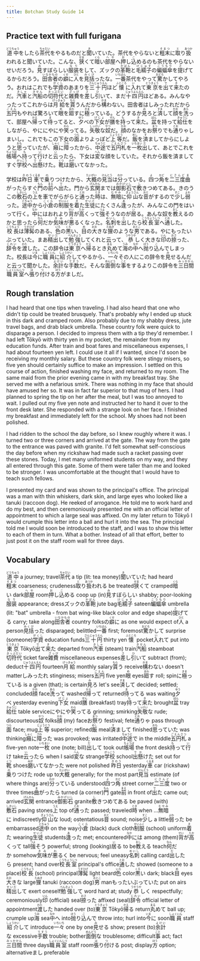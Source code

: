 ```yaml
---
title: Botchan Study Guide 14
---
```


## Practice text with full furigana

<p>
<ruby><rb>道中</rb><rt>どうちゅう</rt></ruby>をしたら<ruby><rb>茶代</rb><rt>ちゃだい</rt></ruby>をやるものだと<ruby><rb>聞</rb><rt>き</rt></ruby>いていた。茶代をやらないと<ruby><rb>粗末</rb><rt>そまつ</rt></ruby>に<ruby><rb>取</rb><rt>と</rt></ruby>り<ruby><rb>扱</rb><rt>あつか</rt></ruby>われると聞いていた。こんな、<ruby><rb>狭</rb><rt>せま</rt></ruby>くて<ruby><rb>暗</rb><rt>くら</rt></ruby>い<ruby><rb>部屋</rb><rt>へや</rt></ruby>へ<ruby><rb>押</rb><rt>お</rt></ruby>し<ruby><rb>込</rb><rt>こ</rt></ruby>めるのも茶代をやらないせいだろう。<ruby><rb>見</rb><rt>み</rt></ruby>すぼらしい<ruby><rb>服装</rb><rt>なり</rt></ruby>をして、ズックの<ruby><rb>革鞄</rb><rt>かばん</rt></ruby>と<ruby><rb>毛繻子</rb><rt>けじゅす</rt></ruby>の<ruby><rb>蝙蝠傘</rb><rt>こうもり</rt></ruby>を<ruby><rb>提</rb><rt>さ</rt></ruby>げてるからだろう。<ruby><rb>田舎者</rb><rt>いなかもの</rt></ruby>の<ruby><rb>癖</rb><rt>くせ</rt></ruby>に<ruby><rb>人</rb><rt>ひと</rt></ruby>を<ruby><rb>見括</rb><rt>みくび</rt></ruby>ったな。<ruby><rb>一番</rb><rt>いちばん</rt></ruby>茶代をやって<ruby><rb>驚</rb><rt>おどろ</rt></ruby>かしてやろう。おれはこれでも<ruby><rb>学資</rb><rt>がくし</rt></ruby>のあまりを<ruby><rb>三十円</rb><rt>さんじゅうえん</rt></ruby>ほど<ruby><rb>懐</rb><rt>ふところ</rt></ruby>に<ruby><rb>入</rb><rt>い</rt></ruby>れて<ruby><rb>東京</rb><rt>とうきょう</rt></ruby>を<ruby><rb>出</rb><rt>で</rt></ruby>て<ruby><rb>来</rb><rt>き</rt></ruby>たのだ。<ruby><rb>汽車</rb><rt>きしゃ</rt></ruby>と<ruby><rb>汽船</rb><rt>きせん</rt></ruby>の<ruby><rb>切符代</rb><rt>きっぷだい</rt></ruby>と<ruby><rb>雑費</rb><rt>ざっぴ</rt></ruby>を<ruby><rb>差</rb><rt>さ</rt></ruby>し<ruby><rb>引</rb><rt>ひ</rt></ruby>いて、まだ<ruby><rb>十四円</rb><rt>じゅうよんえん</rt></ruby>ほどある。みんなやったってこれからは<ruby><rb>月給</rb><rt>げっきゅう</rt></ruby>を<ruby><rb>貰</rb><rt>もら</rt></ruby>うんだから<ruby><rb>構</rb><rt>かま</rt></ruby>わない。田舎者はしみったれだから<ruby><rb>五円</rb><rt>ごえん</rt></ruby>もやれば驚ろいて<ruby><rb>眼</rb><rt>め</rt></ruby>を<ruby><rb>廻</rb><rt>まわ</rt></ruby>すに<ruby><rb>極</rb><rt>きま</rt></ruby>っている。どうするか<ruby><rb>見</rb><rt>み</rt></ruby>ろと<ruby><rb>済</rb><rt>すま</rt></ruby>して<ruby><rb>顔</rb><rt>かお</rt></ruby>を<ruby><rb>洗</rb><rt>あら</rt></ruby>って、部屋へ<ruby><rb>帰</rb><rt>かえ</rt></ruby>って<ruby><rb>待</rb><rt>ま</rt></ruby>ってると、<ruby><rb>夕</rb><rt>ゆう</rt></ruby>べの<ruby><rb>下女</rb><rt>げじょ</rt></ruby>が<ruby><rb>膳</rb><rt>ぜん</rt></ruby>を<ruby><rb>持</rb><rt>も</rt></ruby>って<ruby><rb>来</rb><rt>き</rt></ruby>た。<ruby><rb>盆</rb><rt>ぼん</rt></ruby>を持って<ruby><rb>給仕</rb><rt>きゅうじ</rt></ruby>をしながら、やににやにや<ruby><rb>笑</rb><rt>わら</rt></ruby>ってる。<ruby><rb>失敬</rb><rt>しっけい</rt></ruby>な<ruby><rb>奴</rb><rt>やつ</rt></ruby>だ。<ruby><rb>顔</rb><rt>かお</rt></ruby>のなかをお<ruby><rb>祭</rb><rt>まつ</rt></ruby>りでも<ruby><rb>通</rb><rt>とお</rt></ruby>りゃしまいし。これでもこの下女の<ruby><rb>面</rb><rt>つら</rt></ruby>よりよっぽど<ruby><rb>上等</rb><rt>じょうとう</rt></ruby>だ。<ruby><rb>飯</rb><rt>めし</rt></ruby>を<ruby><rb>済</rb><rt>す</rt></ruby>ましてからにしようと<ruby><rb>思</rb><rt>おも</rt></ruby>っていたが、<ruby><rb>癪</rb><rt>しゃく</rt></ruby>に<ruby><rb>障</rb><rt>さわ</rt></ruby>ったから、<ruby><rb>中途</rb><rt>ちゅうと</rt></ruby>で<ruby><rb>五円札</rb><rt>ごえんさつ</rt></ruby>を<ruby><rb>一枚</rb><rt>いちまい</rt></ruby><ruby><rb>出</rb><rt>だ</rt></ruby>して、あとでこれを<ruby><rb>帳場</rb><rt>ちょうば</rt></ruby>へ<ruby><rb>持</rb><rt>も</rt></ruby>って<ruby><rb>行</rb><rt>い</rt></ruby>けと<ruby><rb>云</rb><rt>い</rt></ruby>ったら、下女は<ruby><rb>変</rb><rt>へん</rt></ruby>な顔をしていた。それから飯を済ましてすぐ<ruby><rb>学校</rb><rt>がっこう</rt></ruby>へ<ruby><rb>出懸</rb><rt>でか</rt></ruby>けた。<ruby><rb>靴</rb><rt>くつ</rt></ruby>は<ruby><rb>磨</rb><rt>みが</rt></ruby>いてなかった。
</p>

<p>
学校は<ruby><rb>昨日</rb><rt>きのう</rt></ruby><ruby><rb>車</rb><rt>くるま</rt></ruby>で<ruby><rb>乗</rb><rt>の</rt></ruby>りつけたから、<ruby><rb>大概</rb><rt>たいがい</rt></ruby>の<ruby><rb>見当</rb><rt>けんとう</rt></ruby>は<ruby><rb>分</rb><rt>わか</rt></ruby>っている。<ruby><rb>四</rb><rt>よ</rt></ruby>つ<ruby><rb>角</rb><rt>かど</rt></ruby>を<ruby><rb>二三度</rb><rt>にさんど</rt></ruby><ruby><rb>曲</rb><rt>ま</rt></ruby>がったらすぐ<ruby><rb>門</rb><rt>もん</rt></ruby>の<ruby><rb>前</rb><rt>まえ</rt></ruby>へ<ruby><rb>出</rb><rt>で</rt></ruby>た。門から<ruby><rb>玄関</rb><rt>げんかん</rt></ruby>までは<ruby><rb>御影石</rb><rt>みかげいし</rt></ruby>で<ruby><rb>敷</rb><rt>し</rt></ruby>きつめてある。きのうこの<ruby><rb>敷石</rb><rt>しきいし</rt></ruby>の<ruby><rb>上</rb><rt>うえ</rt></ruby>を車でがらがらと<ruby><rb>通</rb><rt>とお</rt></ruby>った<ruby><rb>時</rb><rt>とき</rt></ruby>は、<ruby><rb>無暗</rb><rt>むやみ</rt></ruby>に<ruby><rb>仰山</rb><rt>ぎょうさん</rt></ruby>な<ruby><rb>音</rb><rt>おと</rt></ruby>がするので<ruby><rb>少</rb><rt>すこ</rt></ruby>し<ruby><rb>弱</rb><rt>よわ</rt></ruby>った。<ruby><rb>途中</rb><rt>とちゅう</rt></ruby>から<ruby><rb>小倉</rb><rt>こくら</rt></ruby>の<ruby><rb>制服</rb><rt>せいふく</rt></ruby>を<ruby><rb>着</rb><rt>き</rt></ruby>た<ruby><rb>生徒</rb><rt>せいと</rt></ruby>にたくさん<ruby><rb>逢</rb><rt>あ</rt></ruby>ったが、みんなこの門をはいって行く。<ruby><rb>中</rb><rt>なか</rt></ruby>にはおれより<ruby><rb>背</rb><rt>せい</rt></ruby>が<ruby><rb>高</rb><rt>たか</rt></ruby>くって<ruby><rb>強</rb><rt>つよ</rt></ruby>そうなのが<ruby><rb>居</rb><rt>い</rt></ruby>る。あんな奴を<ruby><rb>教</rb><rt>おし</rt></ruby>えるのかと思ったら<ruby><rb>何</rb><rt>なん</rt></ruby>だか<ruby><rb>気味</rb><rt>きみ</rt></ruby>が<ruby><rb>悪</rb><rt>わ</rt></ruby>るくなった。<ruby><rb>名刺</rb><rt>めいし</rt></ruby>を<ruby><rb>出</rb><rt>だ</rt></ruby>したら<ruby><rb>校長室</rb><rt>こうちょうしつ</rt></ruby>へ<ruby><rb>通</rb><rt>とお</rt></ruby>した。<ruby><rb>校長</rb><rt>こうちょう</rt></ruby>は<ruby><rb>薄髯</rb><rt>うすひげ</rt></ruby>のある、<ruby><rb>色</rb><rt>いろ</rt></ruby>の<ruby><rb>黒</rb><rt>くろ</rt></ruby>い、<ruby><rb>目</rb><rt>め</rt></ruby>の<ruby><rb>大</rb><rt>おお</rt></ruby>きな<ruby><rb>狸</rb><rt>たぬき</rt></ruby>のような<ruby><rb>男</rb><rt>おとこ</rt></ruby>である。やにもったいぶっていた。まあ<ruby><rb>精出</rb><rt>せいだ</rt></ruby>して<ruby><rb>勉強</rb><rt>べんきょう</rt></ruby>してくれと云って、<ruby><rb>恭</rb><rt>うやうや</rt></ruby>しく大きな<ruby><rb>印</rb><rt>いん</rt></ruby>の<ruby><rb>捺</rb><rt>おさ</rt></ruby>った、<ruby><rb>辞令</rb><rt>じれい</rt></ruby>を<ruby><rb>渡</rb><rt>わた</rt></ruby>した。この辞令は<ruby><rb>東京</rb><rt>とうきょう</rt></ruby>へ<ruby><rb>帰</rb><rt>かえ</rt></ruby>るとき<ruby><rb>丸</rb><rt>まる</rt></ruby>めて<ruby><rb>海</rb><rt>うみ</rt></ruby>の<ruby><rb>中</rb><rt>なか</rt></ruby>へ<ruby><rb>抛</rb><rt>ほう</rt></ruby>り<ruby><rb>込</rb><rt>こ</rt></ruby>んでしまった。校長は<ruby><rb>今</rb><rt>いま</rt></ruby>に<ruby><rb>職員</rb><rt>しょくいん</rt></ruby>に<ruby><rb>紹介</rb><rt>しょうかい</rt></ruby>してやるから、<ruby><rb>一々</rb><rt>いちいち</rt></ruby>その人にこの辞令を<ruby><rb>見</rb><rt>み</rt></ruby>せるんだと云って聞かした。<ruby><rb>余計</rb><rt>よけい</rt></ruby>な<ruby><rb>手数</rb><rt>てすう</rt></ruby>だ。そんな<ruby><rb>面倒</rb><rt>めんどう</rt></ruby>な<ruby><rb>事</rb><rt>こと</rt></ruby>をするよりこの辞令を<ruby><rb>三日間</rb><rt>みっかかん</rt></ruby><ruby><rb>職員室</rb><rt>しょくいんしつ</rt></ruby>へ<ruby><rb>張</rb><rt>は</rt></ruby>り<ruby><rb>付</rb><rt>つ</rt></ruby>ける<ruby><rb>方</rb><rt>ほう</rt></ruby>がましだ。
</p>


## Rough translation

I had heard that one tips when traveling. I had also heard that one who didn't tip could be treated brusquely. That's probably why I ended up stuck in this dark and cramped room. Also probably due to my shabby dress, jute travel bags, and drab black umbrella. These country folk were quick to disparage a person. I decided to impress them with a tip they'd remember. I had left Tōkyō with thirty yen in my pocket, the remainder from my education funds. After train and boat fares and miscellaneous expenses, I had about fourteen yen left. I could use it all if I wanted, since I'd soon be receiving my monthly salary. But these country folk were stingy misers, so five yen should certainly suffice to make an impression. I settled on this course of action, finished washing my face, and returned to my room. The same maid from the prior evening came in with my breakfast tray. She served me with a nefarious smirk. There was nothing in my face that should have amused her so. It was in fact far superior to that mug of hers. I had planned to spring the tip on her after the meal, but I was too annoyed to wait. I pulled out my five yen note and instructed her to hand it over to the front desk later. She responded with a strange look on her face. I finished my breakfast and immediately left for the school. My shoes had not been polished. 

I had ridden to the school the day before, so I knew roughly where it was. I turned two or three corners and arrived at the gate. The way from the gate to the entrance was paved with granite. I'd felt somewhat self-conscious the day before when my rickshaw had made such a racket passing over these stones. Today, I met many uniformed students on my way, and they all entered through this gate. Some of them were taller than me and looked to be stronger. I was uncomfortable at the thought that I would have to teach such fellows.

I presented my card and was shown to the principal's office. The principal was a man with thin whiskers, dark skin, and large eyes who looked like a tanuki (raccoon dog). He reeked of arrogance. He told me to work hard and do my best, and then ceremoniously presented me with an official letter of appointment to which a large seal was affixed. On my later return to Tōkyō I would crumple this letter into a ball and hurl it into the sea. The principal told me I would soon be introduced to the staff, and I was to show this letter to each of them in turn. What a bother. Instead of all that effort, better to just post it on the staff room wall for three days.


## Vocabulary

<p>
<span className="vocabstudy"><ruby><rb>道中</rb><rt>どうちゅう</rt></ruby>&nbsp;a journey; travel</span><span className="vocabstudy"><ruby><rb>茶代</rb><rt>ちゃだい</rt></ruby>&nbsp;a tip (lit: tea money)</span><span className="vocabstudy"><ruby><rb>聞</rb><rt>き</rt></ruby>いていた&nbsp;had heard</span><span className="vocabstudy"><ruby><rb>粗末</rb><rt>そまつ</rt></ruby>&nbsp;coarseness; crudeness</span><span className="vocabstudy"><ruby><rb>取</rb><rt>と</rt></ruby>り<ruby><rb>扱</rb><rt>あつか</rt></ruby>われる&nbsp;be treated</span><span className="vocabstudy"><ruby><rb>狭</rb><rt>せま</rt></ruby>くて&nbsp;cramped</span><span className="vocabstudy"><ruby><rb>暗</rb><rt>くら</rt></ruby>い&nbsp;dark</span><span className="vocabstudy"><ruby><rb>部屋</rb><rt>へや</rt></ruby>&nbsp;room</span><span className="vocabstudy"><ruby><rb>押</rb><rt>お</rt></ruby>し<ruby><rb>込</rb><rt>こ</rt></ruby>める&nbsp;coop up (in)</span><span className="vocabstudy"><ruby><rb>見</rb><rt>み</rt></ruby>すぼらしい&nbsp;shabby; poor-looking</span><span className="vocabstudy"><ruby><rb>服装</rb><rt>なり</rt></ruby>&nbsp;appearance; dress</span><span className="vocabstudy">ズックの<ruby><rb>革鞄</rb><rt>かばん</rt></ruby>&nbsp;jute bag</span><span className="vocabstudy"><ruby><rb>毛繻子</rb><rt>けじゅす</rt></ruby>&nbsp;sateen</span><span className="vocabstudy"><ruby><rb>蝙蝠傘</rb><rt>こうもり</rt></ruby>&nbsp;umbrella (lit: "bat" umbrella - from bat wing-like black color and edge shape)</span><span className="vocabstudy"><ruby><rb>提</rb><rt>さ</rt></ruby>げてる&nbsp;carry; take along</span><span className="vocabstudy"><ruby><rb>田舎者</rb><rt>いなかもの</rt></ruby>&nbsp;country folks</span><span className="vocabstudy">の<ruby><rb>癖</rb><rt>くせ</rt></ruby>に&nbsp;as one would expect of</span><span className="vocabstudy"><ruby><rb>人</rb><rt>ひと</rt></ruby>&nbsp;a person</span><span className="vocabstudy"><ruby><rb>見括</rb><rt>みくび</rt></ruby>った&nbsp;disparaged; belittled</span><span className="vocabstudy"><ruby><rb>一番</rb><rt>いちばん</rt></ruby>&nbsp;first; foremost</span><span className="vocabstudy"><ruby><rb>驚</rb><rt>おどろ</rt></ruby>かして&nbsp;surprise (someone)</span><span className="vocabstudy"><ruby><rb>学資</rb><rt>がくし</rt></ruby>&nbsp;education funds</span><span className="vocabstudy"><ruby><rb>三十円</rb><rt>さんじゅうえん</rt></ruby>&nbsp;thirty yen</span><span className="vocabstudy"><ruby><rb>懐</rb><rt>ふところ</rt></ruby>&nbsp;pocket</span><span className="vocabstudy"><ruby><rb>入</rb><rt>い</rt></ruby>れて&nbsp;put into</span><span className="vocabstudy"><ruby><rb>東京</rb><rt>とうきょう</rt></ruby>&nbsp;Tōkyō</span><span className="vocabstudy"><ruby><rb>出</rb><rt>で</rt></ruby>て<ruby><rb>来</rb><rt>き</rt></ruby>た&nbsp;departed from</span><span className="vocabstudy"><ruby><rb>汽車</rb><rt>きしゃ</rt></ruby>&nbsp;(steam) train</span><span className="vocabstudy"><ruby><rb>汽船</rb><rt>きせん</rt></ruby>&nbsp;steamboat</span><span className="vocabstudy"><ruby><rb>切符代</rb><rt>きっぷだい</rt></ruby>&nbsp;ticket fare</span><span className="vocabstudy"><ruby><rb>雑費</rb><rt>ざっぴ</rt></ruby>&nbsp;miscellaneous expenses</span><span className="vocabstudy"><ruby><rb>差</rb><rt>さ</rt></ruby>し<ruby><rb>引</rb><rt>ひ</rt></ruby>いて&nbsp;subtract (from); deduct</span><span className="vocabstudy"><ruby><rb>十四円</rb><rt>じゅうよんえん</rt></ruby>&nbsp;fourteen</span><span className="vocabstudy"><ruby><rb>月給</rb><rt>げっきゅう</rt></ruby>&nbsp;monthly salary</span><span className="vocabstudy"><ruby><rb>貰</rb><rt>もら</rt></ruby>う&nbsp;receive</span><span className="vocabstudy"><ruby><rb>構</rb><rt>かま</rt></ruby>わない&nbsp;doesn't matter</span><span className="vocabstudy">しみったれ&nbsp;stinginess; misers</span><span className="vocabstudy"><ruby><rb>五円</rb><rt>ごえん</rt></ruby>&nbsp;five yen</span><span className="vocabstudy"><ruby><rb>眼</rb><rt>め</rt></ruby>&nbsp;eyes</span><span className="vocabstudy"><ruby><rb>廻</rb><rt>まわ</rt></ruby>す&nbsp;roll; spin</span><span className="vocabstudy">に<ruby><rb>極</rb><rt>きま</rt></ruby>っている&nbsp;is a given (that); is certain</span><span className="vocabstudy"><ruby><rb>見</rb><rt>み</rt></ruby>ろ&nbsp;let's see</span><span className="vocabstudy"><ruby><rb>済</rb><rt>すま</rt></ruby>して&nbsp;decided; settled; concluded</span><span className="vocabstudy"><ruby><rb>顔</rb><rt>かお</rt></ruby>&nbsp;face</span><span className="vocabstudy"><ruby><rb>洗</rb><rt>あら</rt></ruby>って&nbsp;washed</span><span className="vocabstudy"><ruby><rb>帰</rb><rt>かえ</rt></ruby>って&nbsp;returned</span><span className="vocabstudy"><ruby><rb>待</rb><rt>ま</rt></ruby>ってる&nbsp;was waiting</span><span className="vocabstudy"><ruby><rb>夕</rb><rt>ゆう</rt></ruby>べ&nbsp;yesterday evening</span><span className="vocabstudy"><ruby><rb>下女</rb><rt>げじょ</rt></ruby>&nbsp;maid</span><span className="vocabstudy"><ruby><rb>膳</rb><rt>ぜん</rt></ruby>&nbsp;(breakfast) tray</span><span className="vocabstudy"><ruby><rb>持</rb><rt>も</rt></ruby>って<ruby><rb>来</rb><rt>き</rt></ruby>た&nbsp;brought</span><span className="vocabstudy"><ruby><rb>盆</rb><rt>ぼん</rt></ruby>&nbsp;tray</span><span className="vocabstudy"><ruby><rb>給仕</rb><rt>きゅうじ</rt></ruby>&nbsp;table service</span><span className="vocabstudy">にやにや<ruby><rb>笑</rb><rt>わら</rt></ruby>ってる&nbsp;grinning; smirking</span><span className="vocabstudy"><ruby><rb>失敬</rb><rt>しっけい</rt></ruby>な&nbsp;rude; discourteous</span><span className="vocabstudy"><ruby><rb>奴</rb><rt>やつ</rt></ruby>&nbsp;folks</span><span className="vocabstudy"><ruby><rb>顔</rb><rt>かお</rt></ruby>&nbsp;(my) face</span><span className="vocabstudy">お<ruby><rb>祭</rb><rt>まつ</rt></ruby>り&nbsp;festival; fete</span><span className="vocabstudy"><ruby><rb>通</rb><rt>とお</rt></ruby>りゃ&nbsp;pass through</span><span className="vocabstudy"><ruby><rb>面</rb><rt>つら</rt></ruby>&nbsp;face; mug</span><span className="vocabstudy"><ruby><rb>上等</rb><rt>じょうとう</rt></ruby>&nbsp;superior; refined</span><span className="vocabstudy"><ruby><rb>飯</rb><rt>めし</rt></ruby>&nbsp;meal</span><span className="vocabstudy"><ruby><rb>済</rb><rt>す</rt></ruby>まして&nbsp;finished</span><span className="vocabstudy"><ruby><rb>思</rb><rt>おも</rt></ruby>っていた&nbsp;was thinking</span><span className="vocabstudy"><ruby><rb>癪</rb><rt>しゃく</rt></ruby>に<ruby><rb>障</rb><rt>さわ</rt></ruby>った&nbsp;was provoked; was irritated</span><span className="vocabstudy"><ruby><rb>中途</rb><rt>ちゅうと</rt></ruby>で&nbsp;in the middle</span><span className="vocabstudy"><ruby><rb>五円札</rb><rt>ごえんさつ</rt></ruby>&nbsp;a five-yen note</span><span className="vocabstudy"><ruby><rb>一枚</rb><rt>いちまい</rt></ruby>&nbsp;one (note; bill)</span><span className="vocabstudy"><ruby><rb>出</rb><rt>だ</rt></ruby>して&nbsp;took out</span><span className="vocabstudy"><ruby><rb>帳場</rb><rt>ちょうば</rt></ruby>&nbsp;the front desk</span><span className="vocabstudy"><ruby><rb>持</rb><rt>も</rt></ruby>って<ruby><rb>行</rb><rt>い</rt></ruby>け&nbsp;take</span><span className="vocabstudy"><ruby><rb>云</rb><rt>い</rt></ruby>ったら&nbsp;when I said</span><span className="vocabstudy"><ruby><rb>変</rb><rt>へん</rt></ruby>な&nbsp;strange</span><span className="vocabstudy"><ruby><rb>学校</rb><rt>がっこう</rt></ruby>&nbsp;school</span><span className="vocabstudy"><ruby><rb>出懸</rb><rt>でか</rt></ruby>けた&nbsp;set out for</span><span className="vocabstudy"><ruby><rb>靴</rb><rt>くつ</rt></ruby>&nbsp;shoes</span><span className="vocabstudy"><ruby><rb>磨</rb><rt>みが</rt></ruby>いてなかった&nbsp;were not polished</span>
<span className="vocabstudy"><ruby><rb>昨日</rb><rt>きのう</rt></ruby>&nbsp;yesterday</span><span className="vocabstudy"><ruby><rb>車</rb><rt>くるま</rt></ruby>&nbsp;car (rickshaw)</span><span className="vocabstudy"><ruby><rb>乗</rb><rt>の</rt></ruby>りつけた&nbsp;rode up to</span><span className="vocabstudy"><ruby><rb>大概</rb><rt>たいがい</rt></ruby>&nbsp;generally; for the most part</span><span className="vocabstudy"><ruby><rb>見当</rb><rt>けんとう</rt></ruby>&nbsp;estimate (of where things are)</span><span className="vocabstudy"><ruby><rb>分</rb><rt>わか</rt></ruby>っている&nbsp;understood</span><span className="vocabstudy"><ruby><rb>四</rb><rt>よ</rt></ruby>つ<ruby><rb>角</rb><rt>かど</rt></ruby>&nbsp;street corner</span><span className="vocabstudy"><ruby><rb>二三度</rb><rt>にさんど</rt></ruby>&nbsp;two or three times</span><span className="vocabstudy"><ruby><rb>曲</rb><rt>ま</rt></ruby>がったら&nbsp;turned (a corner)</span><span className="vocabstudy"><ruby><rb>門</rb><rt>もん</rt></ruby>&nbsp;gate</span><span className="vocabstudy"><ruby><rb>前</rb><rt>まえ</rt></ruby>&nbsp;in front of</span><span className="vocabstudy"><ruby><rb>出</rb><rt>で</rt></ruby>た&nbsp;came out; arrived</span><span className="vocabstudy"><ruby><rb>玄関</rb><rt>げんかん</rt></ruby>&nbsp;entrance</span><span className="vocabstudy"><ruby><rb>御影石</rb><rt>みかげいし</rt></ruby>&nbsp;granite</span><span className="vocabstudy"><ruby><rb>敷</rb><rt>し</rt></ruby>きつめてある&nbsp;be paved (with)</span><span className="vocabstudy"><ruby><rb>敷石</rb><rt>しきいし</rt></ruby>&nbsp;paving stones</span><span className="vocabstudy"><ruby><rb>上</rb><rt>うえ</rt></ruby>&nbsp;top of</span><span className="vocabstudy"><ruby><rb>通</rb><rt>とお</rt></ruby>った&nbsp;passed; traveled</span><span className="vocabstudy"><ruby><rb>時</rb><rt>とき</rt></ruby>&nbsp;when ...</span><span className="vocabstudy"><ruby><rb>無暗</rb><rt>むやみ</rt></ruby>に&nbsp;indiscreetly</span><span className="vocabstudy"><ruby><rb>仰山</rb><rt>ぎょうさん</rt></ruby>な&nbsp;loud; ostentatious</span><span className="vocabstudy"><ruby><rb>音</rb><rt>おと</rt></ruby>&nbsp;sound; noise</span><span className="vocabstudy"><ruby><rb>少</rb><rt>すこ</rt></ruby>し&nbsp;a little</span><span className="vocabstudy"><ruby><rb>弱</rb><rt>よわ</rt></ruby>った&nbsp;be embarrassed</span><span className="vocabstudy"><ruby><rb>途中</rb><rt>とちゅう</rt></ruby>&nbsp;on the way</span><span className="vocabstudy"><ruby><rb>小倉</rb><rt>こくら</rt></ruby>&nbsp;(black) duck cloth</span><span className="vocabstudy"><ruby><rb>制服</rb><rt>せいふく</rt></ruby>&nbsp;(school) uniform</span><span className="vocabstudy"><ruby><rb>着</rb><rt>き</rt></ruby>た&nbsp;wearing</span><span className="vocabstudy"><ruby><rb>生徒</rb><rt>せいと</rt></ruby>&nbsp;students</span><span className="vocabstudy"><ruby><rb>逢</rb><rt>あ</rt></ruby>った&nbsp;met; encountered</span><span className="vocabstudy"><ruby><rb>中</rb><rt>なか</rt></ruby>には&nbsp;among (them)</span><span className="vocabstudy"><ruby><rb>背</rb><rt>せい</rt></ruby>が<ruby><rb>高</rb><rt>たか</rt></ruby>くって&nbsp;tall</span><span className="vocabstudy"><ruby><rb>強</rb><rt>つよ</rt></ruby>そう&nbsp;powerful; strong (looking)</span><span className="vocabstudy"><ruby><rb>居</rb><rt>い</rt></ruby>る&nbsp;to be</span><span className="vocabstudy"><ruby><rb>教</rb><rt>おし</rt></ruby>える&nbsp;teach</span><span className="vocabstudy"><ruby><rb>何</rb><rt>なん</rt></ruby>だか&nbsp;somehow</span><span className="vocabstudy"><ruby><rb>気味</rb><rt>きみ</rt></ruby>が<ruby><rb>悪</rb><rt>わ</rt></ruby>るく&nbsp;be nervous; feel uneasy</span><span className="vocabstudy"><ruby><rb>名刺</rb><rt>めいし</rt></ruby>&nbsp;calling card</span><span className="vocabstudy"><ruby><rb>出</rb><rt>だ</rt></ruby>したら&nbsp;present; hand over</span><span className="vocabstudy"><ruby><rb>校長室</rb><rt>こうちょうしつ</rt></ruby>&nbsp;principal's office</span><span className="vocabstudy"><ruby><rb>通</rb><rt>とお</rt></ruby>した&nbsp;showed (someone to a place)</span><span className="vocabstudy"><ruby><rb>校長</rb><rt>こうちょう</rt></ruby>&nbsp;(school) principal</span><span className="vocabstudy"><ruby><rb>薄髯</rb><rt>うすひげ</rt></ruby>&nbsp;light beard</span><span className="vocabstudy"><ruby><rb>色</rb><rt>いろ</rt></ruby>&nbsp;color</span><span className="vocabstudy"><ruby><rb>黒</rb><rt>くろ</rt></ruby>い&nbsp;dark; black</span><span className="vocabstudy"><ruby><rb>目</rb><rt>め</rt></ruby>&nbsp;eyes</span><span className="vocabstudy"><ruby><rb>大</rb><rt>おお</rt></ruby>きな&nbsp;large</span><span className="vocabstudy"><ruby><rb>狸</rb><rt>たぬき</rt></ruby>&nbsp;tanuki (raccoon dog)</span><span className="vocabstudy"><ruby><rb>男</rb><rt>おとこ</rt></ruby>&nbsp;man</span><span className="vocabstudy">もったいぶっていた&nbsp;put on airs</span><span className="vocabstudy"><ruby><rb>精出</rb><rt>せいだ</rt></ruby>して&nbsp;exert oneself</span><span className="vocabstudy"><ruby><rb>勉強</rb><rt>べんきょう</rt></ruby>して&nbsp;word hard at; study</span><span className="vocabstudy"><ruby><rb>恭</rb><rt>うやうや</rt></ruby>しく&nbsp;respectfully; ceremoniously</span><span className="vocabstudy"><ruby><rb>印</rb><rt>いん</rt></ruby>&nbsp;(official) seal</span><span className="vocabstudy"><ruby><rb>捺</rb><rt>おさ</rt></ruby>った&nbsp;affixed (seal)</span><span className="vocabstudy"><ruby><rb>辞令</rb><rt>じれい</rt></ruby>&nbsp;official letter of appointment</span><span className="vocabstudy"><ruby><rb>渡</rb><rt>わた</rt></ruby>した&nbsp;handed over (to)</span><span className="vocabstudy"><ruby><rb>東京</rb><rt>とうきょう</rt></ruby>&nbsp;Tōkyō</span><span className="vocabstudy"><ruby><rb>帰</rb><rt>かえ</rt></ruby>る&nbsp;return</span><span className="vocabstudy"><ruby><rb>丸</rb><rt>まる</rt></ruby>めて&nbsp;ball up; crumple up</span><span className="vocabstudy"><ruby><rb>海</rb><rt>うみ</rt></ruby>&nbsp;sea</span><span className="vocabstudy"><ruby><rb>中</rb><rt>なか</rt></ruby>へ&nbsp;into</span><span className="vocabstudy"><ruby><rb>抛</rb><rt>ほう</rt></ruby>り<ruby><rb>込</rb><rt>こ</rt></ruby>んで&nbsp;throw into; hurl into</span><span className="vocabstudy"><ruby><rb>今</rb><rt>いま</rt></ruby>に&nbsp;soon</span><span className="vocabstudy"><ruby><rb>職員</rb><rt>しょくいん</rt></ruby>&nbsp;staff</span><span className="vocabstudy"><ruby><rb>紹介</rb><rt>しょうかい</rt></ruby>して&nbsp;introduce</span><span className="vocabstudy"><ruby><rb>一々</rb><rt>いちいち</rt></ruby>&nbsp;one by one</span><span className="vocabstudy"><ruby><rb>見</rb><rt>み</rt></ruby>せる&nbsp;show; present (to)</span><span className="vocabstudy"><ruby><rb>余計</rb><rt>よけい</rt></ruby>な&nbsp;excessive</span><span className="vocabstudy"><ruby><rb>手数</rb><rt>てすう</rt></ruby>&nbsp;trouble; bother</span><span className="vocabstudy"><ruby><rb>面倒</rb><rt>めんどう</rt></ruby>な&nbsp;troublesome; difficult</span><span className="vocabstudy"><ruby><rb>事</rb><rt>こと</rt></ruby>&nbsp;act; fact</span><span className="vocabstudy"><ruby><rb>三日間</rb><rt>みっかかん</rt></ruby>&nbsp;three days</span><span className="vocabstudy"><ruby><rb>職員室</rb><rt>しょくいんしつ</rt></ruby>&nbsp;staff room</span><span className="vocabstudy"><ruby><rb>張</rb><rt>は</rt></ruby>り<ruby><rb>付</rb><rt>つ</rt></ruby>ける&nbsp;post; display</span><span className="vocabstudy"><ruby><rb>方</rb><rt>ほう</rt></ruby>&nbsp;option; alternative</span><span className="vocabstudy">まし&nbsp;preferable</span>
</p>
